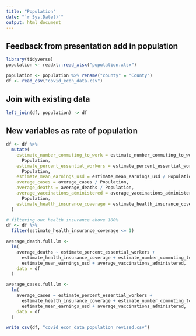 ```yaml
---
title: "Population"
date: "`r Sys.Date()`"
output: html_document
---
```


## Feedback from presentation add in population

```r
library(tidyverse)
population <- readxl::read_xlsx("population.xlsx")

population <- population %>% rename("county" = "County") 
df <- read_csv("covid_econ_data.csv")
```

## Join with existing data 
```r
left_join(df, population) -> df
```

## New variables as rate of population

```r
df <- df %>%
  mutate(
    estimate_number_commuting_to_work = estimate_number_commuting_to_work /
      Population,
    estimate_percent_essential_workers = estimate_percent_essential_workers /
      Population,
    estimate_mean_earnings_usd = estimate_mean_earnings_usd / Population,
    average_cases = average_cases / Population,
    average_deaths = average_deaths / Population,
    average_vaccinations_administered = average_vaccinations_administered /
      Population, 
    estimate_health_insurance_coverage = estimate_health_insurance_coverage / Population
  )
```


```r
# filtering out health insurance above 100%
df <- df %>% 
  filter(estimate_health_insurance_coverage <= 1) 

average_death.full.lm <-
  lm(
    average_deaths ~ estimate_percent_essential_workers +
      estimate_health_insurance_coverage + estimate_number_commuting_to_work +
      estimate_mean_earnings_usd + average_vaccinations_administered,
    data = df
  )

average_cases.full.lm <-
  lm(
    average_cases ~ estimate_percent_essential_workers +
      estimate_health_insurance_coverage + estimate_number_commuting_to_work +
      estimate_mean_earnings_usd + average_vaccinations_administered,
    data = df
  )
```

```r
write_csv(df, "covid_econ_data_population_revised.csv")
```

